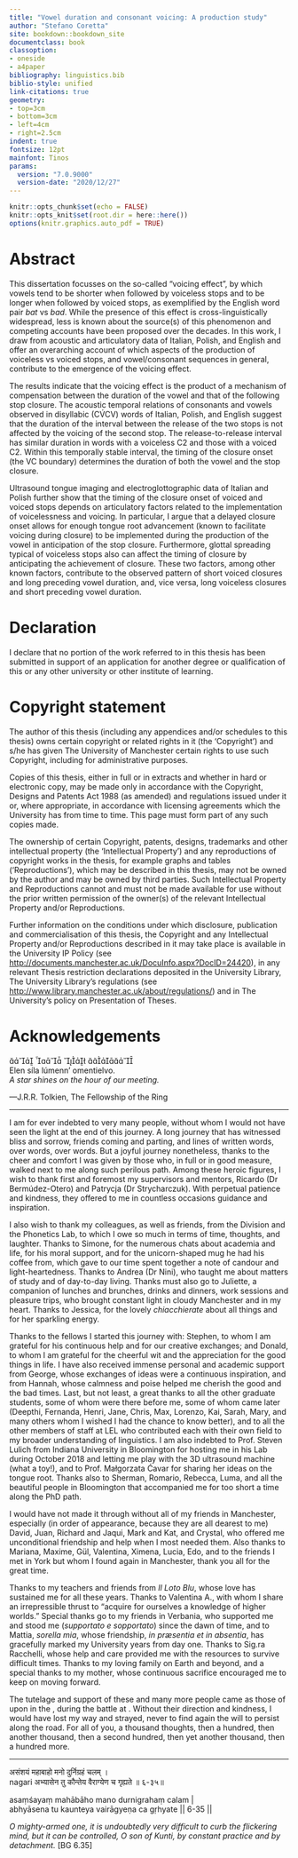 ```yaml
---
title: "Vowel duration and consonant voicing: A production study"
author: "Stefano Coretta"
site: bookdown::bookdown_site
documentclass: book
classoption:
- oneside
- a4paper
bibliography: linguistics.bib
biblio-style: unified
link-citations: true
geometry:
- top=3cm
- bottom=3cm
- left=4cm
- right=2.5cm
indent: true
fontsize: 12pt
mainfont: Tinos
params:
  version: "7.0.9000"
  version-date: "2020/12/27"
---
```


```r
knitr::opts_chunk$set(echo = FALSE)
knitr::opts_knit$set(root.dir = here::here())
options(knitr.graphics.auto_pdf = TRUE)
```

# Abstract {-}

This dissertation focusses on the so-called "voicing effect", by which vowels tend to be shorter when followed by voiceless stops and to be longer when followed by voiced stops, as exemplified by the English word pair *bat* vs *bad*.
While the presence of this effect is cross-linguistically widespread, less is known about the source(s) of this phenomenon and competing accounts have been proposed over the decades.
In this work, I draw from acoustic and articulatory data of Italian, Polish, and English and offer an overarching account of which aspects of the production of voiceless vs voiced stops, and vowel/consonant sequences in general, contribute to the emergence of the voicing effect.

The results indicate that the voicing effect is the product of a mechanism of compensation between the duration of the vowel and that of the following stop closure.
The acoustic temporal relations of consonants and vowels observed in disyllabic (CV́CV) words of Italian, Polish, and English suggest that the duration of the interval between the release of the two stops is not affected by the voicing of the second stop.
The release-to-release interval has similar duration in words with a voiceless C2 and those with a voiced C2.
Within this temporally stable interval, the timing of the closure onset (the VC boundary) determines the duration of both the vowel and the stop closure.

Ultrasound tongue imaging and electroglottographic data of Italian and Polish further show that the timing of the closure onset of voiced and voiced stops depends on articulatory factors related to the implementation of voicelessness and voicing.
In particular, I argue that a delayed closure onset allows for enough tongue root advancement (known to facilitate voicing during closure) to be implemented during the production of the vowel in anticipation of the stop closure.
Furthermore, glottal spreading typical of voiceless stops also can affect the timing of closure by anticipating the achievement of closure.
These two factors, among other known factors, contribute to the observed pattern of short voiced closures and long preceding vowel duration, and, vice versa, long voiceless closures and short preceding vowel duration.

# Declaration {-}

I declare that no portion of the work referred to in this thesis has been submitted in support of an application for another degree or qualification of this or any other university or other institute of learning.

# Copyright statement {-}

The author of this thesis (including any appendices and/or schedules to this thesis) owns certain copyright or related rights in it (the 'Copyright') and s/he has given The University of Manchester certain rights to use such Copyright, including for administrative purposes.

Copies of this thesis, either in full or in extracts and whether in hard or electronic copy, may be made only in accordance with the Copyright, Designs and Patents Act 1988 (as amended) and regulations issued under it or, where appropriate, in accordance with licensing agreements which the University has from time to time. This page must form part of any such copies made.

The ownership of certain Copyright, patents, designs, trademarks and other intellectual property (the 'Intellectual Property') and any reproductions of copyright works in the thesis, for example graphs and tables ('Reproductions'), which may be described in this thesis, may not be owned by the author and may be owned by third parties. Such Intellectual Property and Reproductions cannot and must not be made available for use without the prior written permission of the owner(s) of the relevant Intellectual Property and/or Reproductions.

Further information on the conditions under which disclosure, publication and commercialisation of this thesis, the Copyright and any Intellectual Property and/or Reproductions described in it may take place is available in the University IP Policy (see <http://documents.manchester.ac.uk/DocuInfo.aspx?DocID=24420>), in any relevant Thesis restriction declarations deposited in the University Library, The University Library’s regulations (see <http://www.library.manchester.ac.uk/about/regulations/>) and in The University's policy on Presentation of Theses.

# Acknowledgements {-}


   \
Elen síla lúmenn' omentielvo.\
*A star shines on the hour of our meeting.*

---J.R.R. Tolkien, The Fellowship of the Ring

--------

I am for ever indebted to very many people, without whom I would not have seen the light at the end of this journey.
A long journey that has witnessed bliss and sorrow, friends coming and parting, and lines of written words, over words, over words.
But a joyful journey nonetheless, thanks to the cheer and comfort I was given by those who, in full or in good measure, walked next to me along such perilous path.
Among these heroic figures, I wish to thank first and foremost my supervisors and mentors, Ricardo (Dr Bermúdez-Otero) and Patrycja (Dr Strycharczuk).
With perpetual patience and kindness, they offered to me in countless occasions guidance and inspiration.

I also wish to thank my colleagues, as well as friends, from the Division and the Phonetics Lab, to which I owe so much in terms of time, thoughts, and laughter.
Thanks to Simone, for the numerous chats about academia and life, for his moral support, and for the unicorn-shaped mug he had his coffee from, which gave to our time spent together a note of candour and light-heartedness.
Thanks to Andrea (Dr Nini), who taught me about matters of study and of day-to-day living.
Thanks must also go to Juliette, a companion of lunches and brunches, drinks and dinners, work sessions and pleasure trips, who brought constant light in cloudy Manchester and in my heart.
Thanks to Jessica, for the lovely *chiacchierate* about all things and for her sparkling energy.

Thanks to the fellows I started this journey with: Stephen, to whom I am grateful for his continuous help and for our creative exchanges; and Donald, to whom I am grateful for the cheerful wit and the appreciation for the good things in life.
I have also received immense personal and academic support from George, whose exchanges of ideas were a continuous inspiration, and from Hannah, whose calmness and poise helped me cherish the good and the bad times.
Last, but not least, a great thanks to all the other graduate students, some of whom were there before me, some of whom came later (Deepthi, Fernanda, Henri, Jane, Chris, Max, Lorenzo, Kai, Sarah, Mary, and many others whom I wished I had the chance to know better), and to all the other members of staff at LEL who contributed each with their own field to my broader understanding of linguistics.
I am also indebted to Prof. Steven Lulich from Indiana University in Bloomington for hosting me in his Lab during October 2018 and letting me play with the 3D ultrasound machine (what a toy!), and to Prof. Małgorzata Ćavar for sharing her ideas on the tongue root.
Thanks also to Sherman, Romario, Rebecca, Luma, and all the beautiful people in Bloomington that accompanied me for too short a time along the PhD path.

I would have not made it through without all of my friends in Manchester, especially (in order of appearance, because they are all dearest to me) David, Juan, Richard and Jaqui, Mark and Kat, and Crystal, who offered me unconditional friendship and help when I most needed them. Also thanks to Mariana, Maxime, Gül, Valentina, Ximena, Lucia, Edo, and to the friends I met in York but whom I found again in Manchester, thank you all for the great time.

Thanks to my teachers and friends from *Il Loto Blu*, whose love has sustained me for all these years.
Thanks to Valentina A., with whom I share an irrepressible thrust to "acquire for ourselves a knowledge of higher worlds."
Special thanks go to my friends in Verbania, who supported me and stood me (*supportato e sopportato*) since the dawn of time, and to Mattia, *sorella mia*, whose friendship, *in præsentia et in absentia*, has gracefully marked my University years from day one.
Thanks to Sig.ra Racchelli, whose help and care provided me with the resources to survive difficult times.
Thanks to my loving family on Earth and beyond, and a special thanks to my mother, whose continuous sacrifice encouraged me to keep on moving forward.

The tutelage and support of these and many more people came as those of \textit{Kṛṣṇa} upon \textit{Arjuna} in the \textit{Bhagavad-gitā}, during the battle at \textit{Kurukṣetra}.
Without their direction and kindness, I would have lost my way and strayed, never to find again the will to persist along the road.
For all of you, a thousand thoughts, then a hundred, then another thousand, then a second hundred, then yet another thousand, then a hundred more.

--------

असंशयं महाबाहो मनो दुर्निग्रहं चलम् ।\
nagari अभ्यासेन तु कौन्तेय वैराग्येण च गृह्यते ॥ ६-३५॥

asaṃśayaṃ mahābāho mano durnigrahaṃ calam |\
abhyāsena tu kaunteya vairāgyeṇa ca gṛhyate || 6-35 ||

*O mighty-armed one, it is undoubtedly very difficult to curb the flickering mind, but it can be controlled, O son of Kunti, by constant practice and by detachment.* [BG 6.35]
